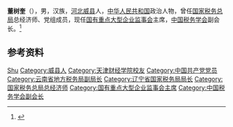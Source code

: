 '''董树奎'''（{{bd|1955年|9月|}}），男，汉族，[[河北|河北]][[威县|威县]]人，[[中华人民共和国|中华人民共和国]]政治人物，曾任[[国家税务总局|国家税务总局]]总经济师、党组成员，现任[[国有重点大型企业监事会|国有重点大型企业监事会]]主席，[[中国税务学会|中国税务学会]]副会长。<ref>{{Cite web|title=董树奎|url=http://www.sasac.gov.cn/n2588020/n2588062/n2590677/c2593591/content.html|accessdate=2021-02-03|work=国务院国有资产监督管理委员会|archive-date=2021-02-08|archive-url=https://web.archive.org/web/20210208125944/http://www.sasac.gov.cn/n2588020/n2588062/n2590677/c2593591/content.html|dead-url=no}}</ref>

== 参考资料 ==
{{reflist}}

{{Navboxes
| title  = 董树奎在[[中国税务学会|中国税务学会]]的职务
| list1  =
{{中国税务学会第八届理事会}}
}}

{{Authority control}}
{{DEFAULTSORT:Dong董}}
[[Category:董姓|Shu]]
[[Category:威县人|Category:威县人]]
[[Category:天津财经学院校友|Category:天津财经学院校友]]
[[Category:中国共产党党员|Category:中国共产党党员]]
[[Category:云南省地方税务局副局长|Category:云南省地方税务局副局长]]
[[Category:辽宁省国家税务局局长|Category:辽宁省国家税务局局长]]
[[Category:国家税务总局总经济师|Category:国家税务总局总经济师]]
[[Category:国有重点大型企业监事会主席|Category:国有重点大型企业监事会主席]]
[[Category:中国税务学会副会长|Category:中国税务学会副会长]]

{{中国人物小作品}}